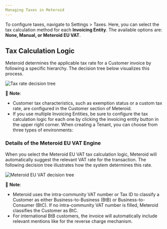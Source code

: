 ```yaml
---
Managing Taxes in Meteroid
---
```


To configure taxes, navigate to Settings > Taxes. Here, you can select the tax calculation method for each **Invoicing Entity**. The available options are: **None, Manual, or Meteroid EU VAT**.

## Tax Calculation Logic

Meteroid determines the applicable tax rate for a Customer invoice by following a specific hierarchy. The decision tree below visualizes this process.


<img
  src="/public/meteroid-tax1.png"
  alt="Tax rate decision tree"
/>

📌 **Note**: 
- Customer tax characteristics, such as exemption status or a custom tax rate, are configured in the Customer section of Meteroid.
- If you use multiple Invoicing Entities, be sure to configure the tax calculation logic for each one by clicking the invoicing entity button in the upper right corner.
When creating a Tenant, you can choose from three types of environments:

### Details of the Meteroid EU VAT Engine
When you select the Meteroid EU VAT tax calculation logic, Meteroid will automatically suggest the relevant VAT rate for the transaction. The following decision tree illustrates how the system determines this rate.

<img
  src="/public/meteroid-eu-vat.png"
  alt="Meteroid EU VAT decision tree"
/>

📌 **Note**:
- Meteroid uses the intra-community VAT number or Tax ID to classify a Customer as either Business-to-Business (BtB) or Business-to-Consumer (BtC). If no intra-community VAT number is filled, Meteroid classifies the Customer as BtC.
- For international BtB customers, the invoice will automatically include relevant mentions like for the reverse charge mechanism.
